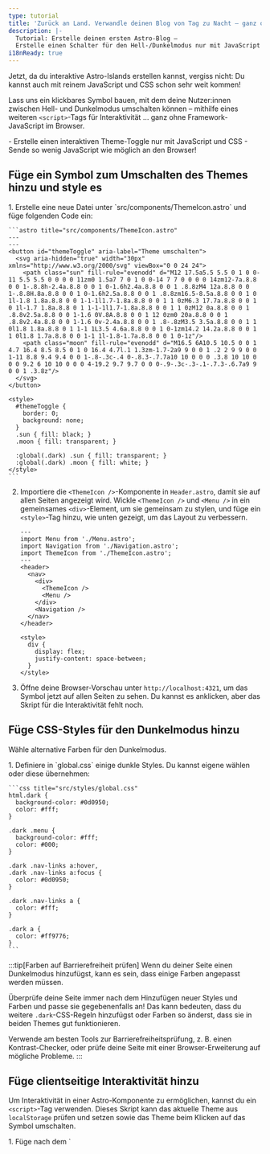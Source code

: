 ```yaml
---
type: tutorial
title: 'Zurück an Land. Verwandle deinen Blog von Tag zu Nacht – ganz ohne Island!'
description: |-
  Tutorial: Erstelle deinen ersten Astro-Blog —
  Erstelle einen Schalter für den Hell-/Dunkelmodus nur mit JavaScript und CSS
i18nReady: true
---
```



Jetzt, da du interaktive Astro-Islands erstellen kannst, vergiss nicht: Du kannst auch mit reinem JavaScript und CSS schon sehr weit kommen!

Lass uns ein klickbares Symbol bauen, mit dem deine Nutzer:innen zwischen Hell- und Dunkelmodus umschalten können – mithilfe eines weiteren `<script>`-Tags für Interaktivität … ganz ohne Framework-JavaScript im Browser.

<PreCheck>
  - Erstelle einen interaktiven Theme-Toggle nur mit JavaScript und CSS
  - Sende so wenig JavaScript wie möglich an den Browser!
</PreCheck>

## Füge ein Symbol zum Umschalten des Themes hinzu und style es

<Steps>
1. Erstelle eine neue Datei unter `src/components/ThemeIcon.astro` und füge folgenden Code ein:

    ```astro title="src/components/ThemeIcon.astro"
    ---
    ---
    <button id="themeToggle" aria-label="Theme umschalten">
      <svg aria-hidden="true" width="30px" xmlns="http://www.w3.org/2000/svg" viewBox="0 0 24 24">
        <path class="sun" fill-rule="evenodd" d="M12 17.5a5.5 5.5 0 1 0 0-11 5.5 5.5 0 0 0 0 11zm0 1.5a7 7 0 1 0 0-14 7 7 0 0 0 0 14zm12-7a.8.8 0 0 1-.8.8h-2.4a.8.8 0 0 1 0-1.6h2.4a.8.8 0 0 1 .8.8zM4 12a.8.8 0 0 1-.8.8H.8a.8.8 0 0 1 0-1.6h2.5a.8.8 0 0 1 .8.8zm16.5-8.5a.8.8 0 0 1 0 1l-1.8 1.8a.8.8 0 0 1-1-1l1.7-1.8a.8.8 0 0 1 1 0zM6.3 17.7a.8.8 0 0 1 0 1l-1.7 1.8a.8.8 0 1 1-1-1l1.7-1.8a.8.8 0 0 1 1 0zM12 0a.8.8 0 0 1 .8.8v2.5a.8.8 0 0 1-1.6 0V.8A.8.8 0 0 1 12 0zm0 20a.8.8 0 0 1 .8.8v2.4a.8.8 0 0 1-1.6 0v-2.4a.8.8 0 0 1 .8-.8zM3.5 3.5a.8.8 0 0 1 1 0l1.8 1.8a.8.8 0 1 1-1 1L3.5 4.6a.8.8 0 0 1 0-1zm14.2 14.2a.8.8 0 0 1 1 0l1.8 1.7a.8.8 0 0 1-1 1l-1.8-1.7a.8.8 0 0 1 0-1z"/>
        <path class="moon" fill-rule="evenodd" d="M16.5 6A10.5 10.5 0 0 1 4.7 16.4 8.5 8.5 0 1 0 16.4 4.7l.1 1.3zm-1.7-2a9 9 0 0 1 .2 2 9 9 0 0 1-11 8.8 9.4 9.4 0 0 1-.8-.3c-.4 0-.8.3-.7.7a10 10 0 0 0 .3.8 10 10 0 0 0 9.2 6 10 10 0 0 0 4-19.2 9.7 9.7 0 0 0-.9-.3c-.3-.1-.7.3-.6.7a9 9 0 0 1 .3.8z"/>
      </svg>
    </button>

    <style>
      #themeToggle {
        border: 0;
        background: none;
      }
      .sun { fill: black; }
      .moon { fill: transparent; }

      :global(.dark) .sun { fill: transparent; }
      :global(.dark) .moon { fill: white; }
    </style>
    ```

2. Importiere die `<ThemeIcon />`-Komponente in `Header.astro`, damit sie auf allen Seiten angezeigt wird. Wickle `<ThemeIcon />` und `<Menu />` in ein gemeinsames `<div>`-Element, um sie gemeinsam zu stylen, und füge ein `<style>`-Tag hinzu, wie unten gezeigt, um das Layout zu verbessern.

    ```astro title="src/components/Header.astro" ins={4,8-9,11,16-21}
    ---
    import Menu from './Menu.astro';
    import Navigation from './Navigation.astro';
    import ThemeIcon from './ThemeIcon.astro';
    ---
    <header>
      <nav>
        <div>
          <ThemeIcon />
          <Menu />
        </div>
        <Navigation />
      </nav>
    </header>

    <style>
      div {
        display: flex;
        justify-content: space-between;
      }
    </style>
    ```

3. Öffne deine Browser-Vorschau unter `http://localhost:4321`, um das Symbol jetzt auf allen Seiten zu sehen. Du kannst es anklicken, aber das Skript für die Interaktivität fehlt noch.
</Steps>

## Füge CSS-Styles für den Dunkelmodus hinzu

Wähle alternative Farben für den Dunkelmodus.

<Steps>
1. Definiere in `global.css` einige dunkle Styles. Du kannst eigene wählen oder diese übernehmen:

    ```css title="src/styles/global.css"
    html.dark {
      background-color: #0d0950;
      color: #fff;
    }

    .dark .menu {
      background-color: #fff;
      color: #000;
    }

    .dark .nav-links a:hover,
    .dark .nav-links a:focus {
      color: #0d0950;
    }

    .dark .nav-links a {
      color: #fff;
    }

    .dark a {
      color: #ff9776;
    }
    ```
</Steps>

:::tip[Farben auf Barrierefreiheit prüfen]
Wenn du deiner Seite einen Dunkelmodus hinzufügst, kann es sein, dass einige Farben angepasst werden müssen.

Überprüfe deine Seite immer nach dem Hinzufügen neuer Styles und Farben und passe sie gegebenenfalls an! Das kann bedeuten, dass du weitere `.dark`-CSS-Regeln hinzufügst oder Farben so änderst, dass sie in beiden Themes gut funktionieren.

Verwende am besten Tools zur Barrierefreiheitsprüfung, z. B. einen Kontrast-Checker, oder prüfe deine Seite mit einer Browser-Erweiterung auf mögliche Probleme.
:::

## Füge clientseitige Interaktivität hinzu

Um Interaktivität in einer Astro-Komponente zu ermöglichen, kannst du ein `<script>`-Tag verwenden. Dieses Skript kann das aktuelle Theme aus `localStorage` prüfen und setzen sowie das Theme beim Klicken auf das Symbol umschalten. 

<Steps>
1. Füge nach dem `<style>`-Tag in `src/components/ThemeIcon.astro` folgendes `<script>`-Tag hinzu:

    ```astro title="src/components/ThemeIcon.astro" ins={9-38}
    <style>
      .sun { fill: black; }
      .moon { fill: transparent; }

      :global(.dark) .sun { fill: transparent; }
      :global(.dark) .moon { fill: white; }
    </style>

    <script is:inline>
      const theme = (() => {
        const localStorageTheme = localStorage?.getItem("theme") ?? "";
        if (["dark", "light"].includes(localStorageTheme)) {
          return localStorageTheme;
        }
        if (window.matchMedia("(prefers-color-scheme: dark)").matches) {
          return "dark";
        }
          return "light";
      })();
          
      if (theme === "light") {
        document.documentElement.classList.remove("dark");
      } else {
        document.documentElement.classList.add("dark");
      }

      window.localStorage.setItem("theme", theme);

      const handleToggleClick = () => {
        const element = document.documentElement;
        element.classList.toggle("dark");
        
        const isDark = element.classList.contains("dark");
        localStorage.setItem("theme", isDark ? "dark" : "light");
      }

      document.getElementById("themeToggle")?.addEventListener("click", handleToggleClick);
    </script>
    ```

2. Öffne wieder deine Browser-Vorschau unter `http://localhost:4321` und klicke auf das Theme-Symbol. Überprüfe, ob du zwischen Hell- und Dunkelmodus wechseln kannst.
</Steps>

<Box icon="question-mark">

### Teste dein Wissen

Ordne zu, ob jede der folgenden Aussagen Astro-`<script>`-Tags, UI-Framework-Komponenten oder beide beschreibt.

1. Sie ermöglichen es dir, interaktive UI-Elemente zu deiner Website hinzuzufügen.

    <MultipleChoice>
      <Option>
        Astro-`<script>`-Tags
      </Option>
      <Option>
        UI-Framework-Komponenten
      </Option>
      <Option isCorrect>
        beide
      </Option>
    </MultipleChoice>

2. Sie erzeugen statische Elemente auf deiner Seite, es sei denn, du fügst eine `client:`-Direktive hinzu, um ihr JavaScript an den Client zu senden und im Browser auszuführen.

    <MultipleChoice>
      <Option>
        Astro-`<script>`-Tags
      </Option>
      <Option isCorrect>
        UI-Framework-Komponenten
      </Option>
      <Option>
        beide
      </Option>
    </MultipleChoice>

3. Sie ermöglichen es dir, ein neues Framework auszuprobieren, ohne ein komplett neues Projekt mit diesem Tech-Stack starten zu müssen.

    <MultipleChoice>
      <Option>
        Astro-`<script>`-Tags
      </Option>
      <Option isCorrect>
        UI-Framework-Komponenten
      </Option>
      <Option>
        beide
      </Option>
    </MultipleChoice>

4. Sie ermöglichen es dir, Code aus anderen Frameworks wiederzuverwenden und häufig direkt in deine Seite einzufügen.

    <MultipleChoice>
      <Option>
        Astro-`<script>`-Tags
      </Option>
      <Option isCorrect>
        UI-Framework-Komponenten
      </Option>
      <Option>
        beide
      </Option>
    </MultipleChoice>

5. Sie ermöglichen dir, Interaktivität hinzuzufügen, ohne andere JavaScript-Frameworks kennen oder lernen zu müssen.

    <MultipleChoice>
      <Option isCorrect>
        Astro-`<script>`-Tags
      </Option>
      <Option>
        UI-Framework-Komponenten
      </Option>
      <Option>
        beide
      </Option>
    </MultipleChoice>
</Box>

<Box icon="check-list">

## Checkliste

<Checklist>
- [ ] Ich kann JavaScript für Interaktivität verwenden, ohne ein Framework hinzuzufügen.
</Checklist>
</Box>

### Ressourcen

- [Clientseitige `<script>`-Tags in Astro](/de/guides/client-side-scripts/)
